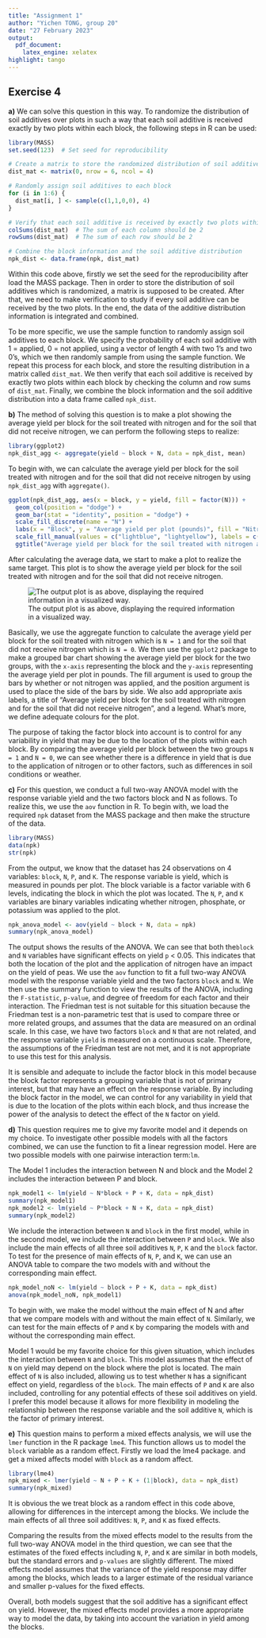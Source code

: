 ---
title: "Assignment 1"
author: "Yichen TONG, group 20"
date: "27 February 2023"
output: 
  pdf_document: 
    latex_engine: xelatex
highlight: tango
---

## Exercise 4

**a)** We can solve this question in this way. To randomize the distribution of soil additives over plots in such a way that each soil additive is received exactly by two plots within each block, the following steps in R can be used:

```{r,fig.width=6,fig.height=3,collapse=TRUE}
library(MASS)
set.seed(123)  # Set seed for reproducibility

# Create a matrix to store the randomized distribution of soil additives
dist_mat <- matrix(0, nrow = 6, ncol = 4)

# Randomly assign soil additives to each block
for (i in 1:6) {
  dist_mat[i, ] <- sample(c(1,1,0,0), 4)
}

# Verify that each soil additive is received by exactly two plots within each block
colSums(dist_mat)  # The sum of each column should be 2
rowSums(dist_mat)  # The sum of each row should be 2

# Combine the block information and the soil additive distribution
npk_dist <- data.frame(npk, dist_mat)
```

Within this code above, firstly we set the seed for the reproducibility after load the MASS package. Then in order to store the distribution of soil additives which is randomized, a matrix is supposed to be created. After that, we need to make verification to study if every soil additive can be received by the two plots. In the end, the data of the additive distribution information is integrated and combined.

To be more specific, we use the sample function to randomly assign soil additives to each block. We specify the probability of each soil additive with 1 = applied, 0 = not applied, using a vector of length 4 with two 1's and two 0's, which we then randomly sample from using the sample function. We repeat this process for each block, and store the resulting distribution in a matrix called `dist_mat`. We then verify that each soil additive is received by exactly two plots within each block by checking the column and row sums of `dist_mat`. Finally, we combine the block information and the soil additive distribution into a data frame called `npk_dist`.

**b)** The method of solving this question is to make a plot showing the average yield per block for the soil treated with nitrogen and for the soil that did not receive nitrogen, we can perform the following steps to realize:

```{r, fig.width=6,fig.height=3,collapse=TRUE}
library(ggplot2)
npk_dist_agg <- aggregate(yield ~ block + N, data = npk_dist, mean)
```

To begin with, we can calculate the average yield per block for the soil treated with nitrogen and for the soil that did not receive nitrogen by using `npk_dist_agg` with `aggregate()`.

```{r, fig.width=6,fig.height=3,collapse=TRUE}
ggplot(npk_dist_agg, aes(x = block, y = yield, fill = factor(N))) +
  geom_col(position = "dodge") +
  geom_bar(stat = "identity", position = "dodge") +
  scale_fill_discrete(name = "N") +
  labs(x = "Block", y = "Average yield per plot (pounds)", fill = "Nitrogen Applied") +
  scale_fill_manual(values = c("lightblue", "lightyellow"), labels = c("No", "Yes")) +
  ggtitle("Average yield per block for the soil treated with nitrogen and for the soil that did not receive nitrogen")
```

After calculating the average data, we start to make a plot to realize the same target. This plot is to show the average yield per block for the soil treated with nitrogen and for the soil that did not receive nitrogen.

![The output plot is as above, displaying the required information in a visualized way.](a4brunPlot.png)

Basically, we use the aggregate function to calculate the average yield per block for the soil treated with nitrogen which is `N = 1` and for the soil that did not receive nitrogen which is `N = 0`. We then use the `ggplot2` package to make a grouped bar chart showing the average yield per block for the two groups, with the `x-axis` representing the block and the `y-axis` representing the average yield per plot in pounds. The fill argument is used to group the bars by whether or not nitrogen was applied, and the position argument is used to place the side of the bars by side. We also add appropriate axis labels, a title of "Average yield per block for the soil treated with nitrogen and for the soil that did not receive nitrogen", and a legend. What's more, we define adequate colours for the plot.

The purpose of taking the factor block into account is to control for any variability in yield that may be due to the location of the plots within each block. By comparing the average yield per block between the two groups `N = 1` and `N = 0`, we can see whether there is a difference in yield that is due to the application of nitrogen or to other factors, such as differences in soil conditions or weather.

**c)** For this question, we conduct a full two-way ANOVA model with the response variable yield and the two factors block and N as follows. To realize this, we use the `aov` function in R. To begin with, we load the required `npk` dataset from the MASS package and then make the structure of the data.

```{r, fig.width=6,fig.height=3,collapse=TRUE}
library(MASS)
data(npk)
str(npk)
```

From the output, we know that the dataset has 24 observations on 4 variables: `block`, `N`, `P`, and `K`. The response variable is yield, which is measured in pounds per plot. The block variable is a factor variable with 6 levels, indicating the block in which the plot was located. The `N`, `P`, and `K` variables are binary variables indicating whether nitrogen, phosphate, or potassium was applied to the plot.

```{r, fig.width=6,fig.height=3,collapse=TRUE}
npk_anova_model <- aov(yield ~ block + N, data = npk)
summary(npk_anova_model)
```

The output shows the results of the ANOVA. We can see that both the`block` and `N` variables have significant effects on yield `p` \< 0.05. This indicates that both the location of the plot and the application of nitrogen have an impact on the yield of peas. We use the `aov` function to fit a full two-way ANOVA model with the response variable yield and the two factors `block` and `N`. We then use the summary function to view the results of the ANOVA, including the `F-statistic`, `p-value`, and degree of freedom for each factor and their interaction. The Friedman test is not suitable for this situation because the Friedman test is a non-parametric test that is used to compare three or more related groups, and assumes that the data are measured on an ordinal scale. In this case, we have two factors `block` and `N` that are not related, and the response variable `yield` is measured on a continuous scale. Therefore, the assumptions of the Friedman test are not met, and it is not appropriate to use this test for this analysis.

It is sensible and adequate to include the factor block in this model because the block factor represents a grouping variable that is not of primary interest, but that may have an effect on the response variable. By including the block factor in the model, we can control for any variability in yield that is due to the location of the plots within each block, and thus increase the power of the analysis to detect the effect of the `N` factor on yield.

**d)** This question requires me to give my favorite model and it depends on my choice. To investigate other possible models with all the factors combined, we can use the function to fit a linear regression model. Here are two possible models with one pairwise interaction term:`lm`.

The Model 1 includes the interaction between N and block and the Model 2 includes the interaction between P and block.

```{r, fig.width=6,fig.height=3,collapse=TRUE}
npk_model1 <- lm(yield ~ N*block + P + K, data = npk_dist)
summary(npk_model1)
npk_model2 <- lm(yield ~ P*block + N + K, data = npk_dist)
summary(npk_model2)
```

We include the interaction between `N` and `block` in the first model, while in the second model, we include the interaction between `P` and `block`. We also include the main effects of all three soil additives `N`, `P`, `K` and the `block` factor. To test for the presence of main effects of `N`, `P`, and `K`, we can use an ANOVA table to compare the two models with and without the corresponding main effect.

```{r, fig.width=6,fig.height=3,collapse=TRUE}
npk_model_noN <- lm(yield ~ block + P + K, data = npk_dist)
anova(npk_model_noN, npk_model1)

```

To begin with, we make the model without the main effect of N and after that we compare models with and without the main effect of `N`. Similarly, we can test for the main effects of `P` and `K` by comparing the models with and without the corresponding main effect.

Model 1 would be my favorite choice for this given situation, which includes the interaction between `N` and `block`. This model assumes that the effect of `N` on yield may depend on the block where the plot is located. The main effect of `N` is also included, allowing us to test whether `N` has a significant effect on yield, regardless of the `block`. The main effects of `P` and `K` are also included, controlling for any potential effects of these soil additives on yield. I prefer this model because it allows for more flexibility in modeling the relationship between the response variable and the soil additive `N`, which is the factor of primary interest.

**e)** This question mains to perform a mixed effects analysis, we will use the `lmer` function in the R package `lme4`. This function allows us to model the `block` variable as a random effect. Firstly we load the lme4 package. and get a mixed affects model with `block` as a random affect.

```{r, fig.width=6,fig.height=3,collapse=TRUE}
library(lme4)
npk_mixed <- lmer(yield ~ N + P + K + (1|block), data = npk_dist)
summary(npk_mixed)

```

It is obvious the we treat block as a random effect in this code above, allowing for differences in the intercept among the blocks. We include the main effects of all three soil additives: `N`, `P`, and `K` as fixed effects.

Comparing the results from the mixed effects model to the results from the full two-way ANOVA model in the third question, we can see that the estimates of the fixed effects including `N`, `P`, and `K` are similar in both models, but the standard errors and `p-values` are slightly different. The mixed effects model assumes that the variance of the yield response may differ among the blocks, which leads to a larger estimate of the residual variance and smaller p-values for the fixed effects.

Overall, both models suggest that the soil additive has a significant effect on yield. However, the mixed effects model provides a more appropriate way to model the data, by taking into account the variation in yield among the blocks.
